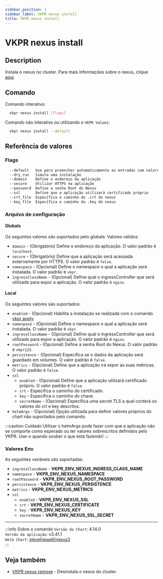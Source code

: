 ```yaml
---
sidebar_position: 1
sidebar_label: VKPR nexus install
title: VKPR nexus install
---
```


# VKPR nexus install

## Description

Instala o nexus no cluster. Para mais informações sobre o nexus, clique [aqui](https://help.sonatype.com/repomanager3).

## Comando

Comando interativo:

```bash
  vkpr nexus install [flags]
```

Comando não interativo ou utilizando o `VKPR Values`:

```bash
  vkpr nexus install --default
```

## Referência de valores

### Flags

```sh
  --default   Use para preencher automaticamente as entradas com valores padrões
  --dry_run   Simula uma instalação
  --domain    Define o endereço da aplicação
  --secure    Utilizar HTTPS na aplicação
  --password  Define a senha Root do Nexus
  --ssl       Define que a aplicação utilizará certificado próprio
  --crt_file  Específica o caminho do .crt do nexus
  --key_file  Específica o caminho do .key do nexus
```

### Arquivo de configuração

#### Globals

Os seguintes valores são suportados pelo globals:
Valores válidos:

- `domain` - (Obrigatório) Define o endereço da aplicação. O valor padrão é `localhost`.
- `secure` - (Obrigatório) Define que a aplicação será acessada externamente por HTTPS. O valor padrão é `false`.
- `namespace` - (Opcional) Define o namespace o qual a aplicação será instalada. O valor padrão é `vkpr`.
- `ingressClassName` - (Opcional) Define qual o ingressController que será utilizado para expor a aplicação. O valor padrão é `nginx`.

#### Local

Os seguintes valores são suportados:

- `enabled` - (Opcional) Habilita a instalação se realizada com o comando [vkpr apply](/docs/commands/apply).
- `namespace` - (Opcional) Define o namespace o qual a aplicação será instalada. O valor padrão é `vkpr`.
- `ingressClassName` - (Opcional) Define qual o ingressController que será utilizado para expor a aplicação. O valor padrão é `nginx`.
- `rootPassword` - (Opcional) Define a senha Root do Nexus. O valor padrão é `vkpr123`.
- `persistence` - (Opcional) Específica se o dados da aplicação será guardado em volumes. O valor padrão é `false`.
- `metrics` - (Opcional) Define que a aplicação irá expor as suas métricas. O valor padrão é `false`.
- `ssl`
  - `enabled` - (Opcional) Define que a aplicação utilizará certificado próprio. O valor padrão é `false`.
  - `crt` - Específica o caminho do certificado.
  - `key` - Específica o caminho do chave.
  - `secretName` - (Opcional) Específica uma secret TLS a qual conterá os valores do crt e key descritos.
- `helmArgs` - (Opcional) Opção utilizada para definir valores próprios do chart não suportados pelo comando.

:::caution Cuidado
Utilizar o helmArgs pode fazer com que a aplicação não se comporte como esperado ou ter valores sobrescritos definidos pelo VKPR.
Use-o quando souber o que está fazendo!
:::

### Valores Env

As seguintes variáveis são suportadas:

- `ingressClassName` - **VKPR_ENV_NEXUS_INGRESS_CLASS_NAME**
- `namespace` - **VKPR_ENV_NEXUS_NAMESPACE**
- `rootPassword` - **VKPR_ENV_NEXUS_ROOT_PASSWORD**
- `persistence` - **VKPR_ENV_NEXUS_PERSISTENCE**
- `metrics` - **VKPR_ENV_NEXUS_METRICS**
- `ssl`
  - `enabled` - **VKPR_ENV_NEXUS_SSL**
  - `crt` - **VKPR_ENV_NEXUS_CERTIFICATE**
  - `key` - **VKPR_ENV_NEXUS_KEY**
  - `secretName` - **VKPR_ENV_NEXUS_SSL_SECRET**

---

:::info Sobre o comando
`Versão do Chart`: 4.14.0 <br/>
`Versão da aplicação`: v3.41.1 <br/>
`Helm Chart`: [stevehipwell/nexus3](https://artifacthub.io/packages/helm/stevehipwell/nexus3) <br/>
:::

## Veja também

- [VKPR nexus remove](/docs/commands/nexus/remove) - Desinstala o nexus do cluster.
